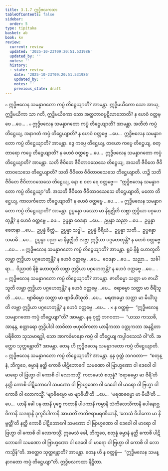 ```yaml
---
title: 3.1.7 ဣဒ္ဓိဗလကထာ
tableOfContents: false
sidebar:
  order: 5
type: tipitaka
basket: ab
book: kv
review:
  current: review
  updated: '2025-10-23T09:20:51.531986'
  updated_by: ''
  notes: ''
  history:
  - state: review
    date: '2025-10-23T09:20:51.531986'
    updated_by: ''
    notes: ''
    previous_state: draft
---
```



<ReviewStatus review={frontmatter.review} showDetails={true} />

<HypothesisAnnotation frontmatter={frontmatter} />

<DynamicBreadcrumb />

<Division number="621" book="kv" e="ch" v="32" p="330">

<Paragraph number="2054" book="kv">
๐ ဣဒ္ဓိဗလေန သမန္နာဂတော ကပ္ပံ တိဋ္ဌေယျာတိ? အာမန္တာ. ဣဒ္ဓိမယိကော သော အာယု, ဣဒ္ဓိမယိကာ သာ ဂတိ, ဣဒ္ဓိမယိကော သော အတ္တဘာဝပ္ပဋိလာဘောတိ? န ဟေဝံ ဝတ္တဗ္ဗေ …ပေ… .
</Paragraph>

<Paragraph number="2055" book="kv">
๐ ဣဒ္ဓိဗလေန သမန္နာဂတော ကပ္ပံ တိဋ္ဌေယျာတိ? အာမန္တာ. အတီတံ ကပ္ပံ တိဋ္ဌေယျ, အနာဂတံ ကပ္ပံ တိဋ္ဌေယျာတိ? န ဟေဝံ ဝတ္တဗ္ဗေ …ပေ…  ဣဒ္ဓိဗလေန သမန္နာဂတော ကပ္ပံ တိဋ္ဌေယျာတိ? အာမန္တာ. ဒွေ ကပ္ပေ တိဋ္ဌေယျ, တယော ကပ္ပေ တိဋ္ဌေယျ, စတ္တာရော ကပ္ပေ တိဋ္ဌေယျာတိ? န ဟေဝံ ဝတ္တဗ္ဗေ …ပေ…  ဣဒ္ဓိဗလေန သမန္နာဂတော ကပ္ပံ တိဋ္ဌေယျာတိ? အာမန္တာ. သတိ ဇီဝိတေ ဇီဝိတာဝသေသေ တိဋ္ဌေယျ, အသတိ ဇီဝိတေ ဇီဝိတာဝသေသေ တိဋ္ဌေယျာတိ? သတိ ဇီဝိတေ ဇီဝိတာဝသေသေ တိဋ္ဌေယျာတိ. ဟဉ္စိ သတိ ဇီဝိတေ ဇီဝိတာဝသေသေ တိဋ္ဌေယျ, နော စ ဝတ ရေ ဝတ္တဗ္ဗေ—  “ဣဒ္ဓိဗလေန သမန္နာဂတော ကပ္ပံ တိဋ္ဌေယျာ”တိ. အသတိ ဇီဝိတေ ဇီဝိတာဝသေသေ တိဋ္ဌေယျာတိ, မတော တိဋ္ဌေယျ, ကာလင်္ကတော တိဋ္ဌေယျာတိ? န ဟေဝံ ဝတ္တဗ္ဗေ …ပေ… .
</Paragraph>

</Division>
<Division number="622" book="kv" e="ch" v="32" p="331">

<Paragraph number="2056" book="kv">
๐ ဣဒ္ဓိဗလေန သမန္နာဂတော ကပ္ပံ တိဋ္ဌေယျာတိ? အာမန္တာ. ဥပ္ပန္နော ဖဿော မာ နိရုဇ္ဈီတိ လဗ္ဘာ ဣဒ္ဓိယာ ပဂ္ဂဟေတုန္တိ? န ဟေဝံ ဝတ္တဗ္ဗေ …ပေ…  ဥပ္ပန္နာ ဝေဒနာ …ပေ…  ဥပ္ပန္နာ သညာ …ပေ…  ဥပ္ပန္နာ စေတနာ …ပေ…  ဥပ္ပန္နံ စိတ္တံ…  ဥပ္ပန္နာ သဒ္ဓါ…  ဥပ္ပန္နံ ဝီရိယံ…  ဥပ္ပန္နာ သတိ…  ဥပ္ပန္နော သမာဓိ …ပေ…  ဥပ္ပန္နာ ပညာ မာ နိရုဇ္ဈီတိ လဗ္ဘာ ဣဒ္ဓိယာ ပဂ္ဂဟေတုန္တိ? န ဟေဝံ ဝတ္တဗ္ဗေ …ပေ… .
</Paragraph>

<Paragraph number="2057" book="kv">
๐ ဣဒ္ဓိဗလေန သမန္နာဂတော ကပ္ပံ တိဋ္ဌေယျာတိ? အာမန္တာ. ရူပံ နိစ္စံ ဟောတူတိ လဗ္ဘာ ဣဒ္ဓိယာ ပဂ္ဂဟေတုန္တိ? န ဟေဝံ ဝတ္တဗ္ဗေ …ပေ…  ဝေဒနာ …ပေ…  သညာ…  သင်္ခါရာ…  ဝိညာဏံ နိစ္စံ ဟောတူတိ လဗ္ဘာ ဣဒ္ဓိယာ ပဂ္ဂဟေတုန္တိ? န ဟေဝံ ဝတ္တဗ္ဗေ …ပေ… .
</Paragraph>

<Paragraph number="2058" book="kv">
๐ ဣဒ္ဓိဗလေန သမန္နာဂတော ကပ္ပံ တိဋ္ဌေယျာတိ? အာမန္တာ. ဇာတိဓမ္မာ သတ္တာ မာ ဇာယိံသူတိ လဗ္ဘာ ဣဒ္ဓိယာ ပဂ္ဂဟေတုန္တိ? န ဟေဝံ ဝတ္တဗ္ဗေ …ပေ…  ဇရာဓမ္မာ သတ္တာ မာ ဇီရိံသူတိ …ပေ…  ဗျာဓိဓမ္မာ သတ္တာ မာ ဗျာဓိယိံသူတိ …ပေ…  မရဏဓမ္မာ သတ္တာ မာ မီယိံသူတိ လဗ္ဘာ ဣဒ္ဓိယာ ပဂ္ဂဟေတုန္တိ? န ဟေဝံ ဝတ္တဗ္ဗေ …ပေ… .
</Paragraph>

</Division>
<Division number="623" book="kv" e="ch" v="32" p="331">

<Paragraph number="2059" book="kv">
× န ဝတ္တဗ္ဗံ—  “ဣဒ္ဓိဗလေန သမန္နာဂတော ကပ္ပံ တိဋ္ဌေယျာ”တိ? အာမန္တာ. နနု ဝုတ္တံ ဘဂဝတာ—  “ယဿ ကဿစိ, အာနန္ဒ, စတ္တာရော ဣဒ္ဓိပါဒါ ဘာဝိတာ ဗဟုလီကတာ ယာနီကတာ ဝတ္ထုကတာ အနုဋ္ဌိတာ ပရိစိတာ သုသမာရဒ္ဓါ, သော အာကင်္ခမာနော ကပ္ပံ ဝါ တိဋ္ဌေယျ ကပ္ပါဝသေသံ ဝါ”တိ. အတ္ထေဝ သုတ္တန္တောတိ? အာမန္တာ. တေန ဟိ ဣဒ္ဓိဗလေန သမန္နာဂတော ကပ္ပံ တိဋ္ဌေယျာတိ.
</Paragraph>

</Division>
<Division number="624" book="kv" e="ch" v="32" p="332">

<Paragraph number="2060" book="kv">
๐ ဣဒ္ဓိဗလေန သမန္နာဂတော ကပ္ပံ တိဋ္ဌေယျာတိ? အာမန္တာ. နနု ဝုတ္တံ ဘဂဝတာ—  “စတုန္နံ, ဘိက္ခဝေ, ဓမ္မာနံ နတ္ထိ ကောစိ ပါဋိဘောဂေါ သမဏော ဝါ ဗြာဟ္မဏော ဝါ ဒေဝေါ ဝါ မာရော ဝါ ဗြဟ္မာ ဝါ ကောစိ ဝါ လောကသ္မိံ. ကတမေသံ စတုန္နံ? ‘ဇရာဓမ္မော မာ ဇီရီ’တိ နတ္ထိ ကောစိ ပါဋိဘောဂေါ သမဏော ဝါ ဗြာဟ္မဏော ဝါ ဒေဝေါ ဝါ မာရော ဝါ ဗြဟ္မာ ဝါ ကောစိ ဝါ လောကသ္မိံ. ‘ဗျာဓိဓမ္မော မာ ဗျာဓိယီ’တိ …ပေ…  ‘မရဏဓမ္မော မာ မီယီ’တိ …ပေ…  ယာနိ ခေါ ပန တာနိ ပုဗ္ဗေ ကတာနိ ပါပကာနိ ကမ္မာနိ သံကိလေသိကာနိ ပေါနောဗ္ဘဝိကာနိ သဒရာနိ ဒုက္ခဝိပါကာနိ အာယတိံ ဇာတိဇရာမရဏိယာနိ, ‘တေသံ ဝိပါကော မာ နိဗ္ဗတ္တီ’တိ နတ္ထိ ကောစိ ပါဋိဘောဂေါ သမဏော ဝါ ဗြာဟ္မဏော ဝါ ဒေဝေါ ဝါ မာရော ဝါ ဗြဟ္မာ ဝါ ကောစိ ဝါ လောကသ္မိံ. ဣမေသံ ခေါ, ဘိက္ခဝေ, စတုန္နံ ဓမ္မာနံ နတ္ထိ ကောစိ ပါဋိဘောဂေါ သမဏော ဝါ ဗြာဟ္မဏော ဝါ ဒေဝေါ ဝါ မာရော ဝါ ဗြဟ္မာ ဝါ ကောစိ ဝါ လောကသ္မိန်”တိ. အတ္ထေဝ သုတ္တန္တောတိ? အာမန္တာ. တေန ဟိ န ဝတ္တဗ္ဗံ—  “ဣဒ္ဓိဗလေန သမန္နာဂတော ကပ္ပံ တိဋ္ဌေယျာ”တိ.

</Paragraph>
</Division>

<Paragraph number="2061" type="center" book="kv">
ဣဒ္ဓိဗလကထာ နိဋ္ဌိတာ.
</Paragraph>